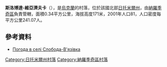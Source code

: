 {{coord|51|9|40|N|28|53|47|E|scale:30000|display=title}}

'''斯洛博達-維亞濟夫卡'''（{{lang-uk|Слобода-В'язівка}}），是[[烏克蘭|烏克蘭]]的村落，位於該國北部[[日托米爾州|日托米爾州]]，由[[納羅季奇區|納羅季奇區]]負責管轄，面積0.34平方公里，海拔高度171米，2001年人口81，人口密度每平方公里241.07人。

==參考資料==
* [http://weather.in.ua/ua/zhitomirskaja/24169 Погода в селі Слобода-В'язівка] {{Wayback|url=http://weather.in.ua/ua/zhitomirskaja/24169 |date=20160305082114 }}

{{DEFAULTSORT:Слобода-В'язівка}}
[[Category:日托米爾州村落|Category:日托米爾州村落]]
[[Category:納羅季奇區村落|Category:納羅季奇區村落]]


{{Zhytomyr-geo-stub}}